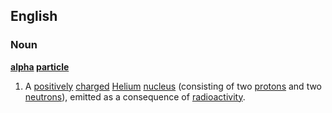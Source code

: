 ==English==
===Noun===
{{wikipedia}}
'''[[alpha]] [[particle]]'''
#A [[positive]]ly [[charge]]d [[Helium]] [[nucleus]] (consisting of two [[proton]]s and two [[neutron]]s), emitted as a consequence of [[radioactivity]].